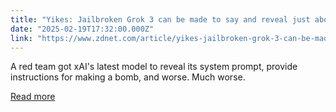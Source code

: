 ```yaml
---
title: "Yikes: Jailbroken Grok 3 can be made to say and reveal just about anything"
date: "2025-02-19T17:32:00.000Z"
link: "https://www.zdnet.com/article/yikes-jailbroken-grok-3-can-be-made-to-say-and-reveal-just-about-anything/"
---
```


A red team got xAI's latest model to reveal its system prompt, provide instructions for making a bomb, and worse. Much worse.

[Read more](https://www.zdnet.com/article/yikes-jailbroken-grok-3-can-be-made-to-say-and-reveal-just-about-anything/)
